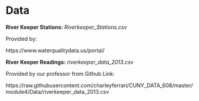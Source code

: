 # Data

**River Keeper Stations:** *Riverkeeper_Stations.csv*

Provided by: 

https://www.waterqualitydata.us/portal/



**River Keeper Readings:** *riverkeeper_data_2013.csv*

Provided by our professor from Github Link:

https://raw.githubusercontent.com/charleyferrari/CUNY_DATA_608/master/module4/Data/riverkeeper_data_2013.csv
